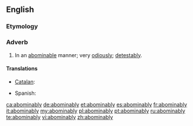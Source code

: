 ==English==

===Etymology===
{{suffix|abominable|ly}}

===Adverb===
{{en-adv}}

# In an [[abominable]] manner; very [[odiously]]; [[detestably]].

====Translations====
{{trans-top|in an abominable manner}}
* [[Catalan]]: {{t|ca|abominablement}}
{{trans-mid}}
* Spanish: {{t|es|abominablemente}}
{{trans-bottom}}

[[ca:abominably]]
[[de:abominably]]
[[et:abominably]]
[[es:abominably]]
[[fr:abominably]]
[[it:abominably]]
[[my:abominably]]
[[pl:abominably]]
[[pt:abominably]]
[[ru:abominably]]
[[te:abominably]]
[[vi:abominably]]
[[zh:abominably]]